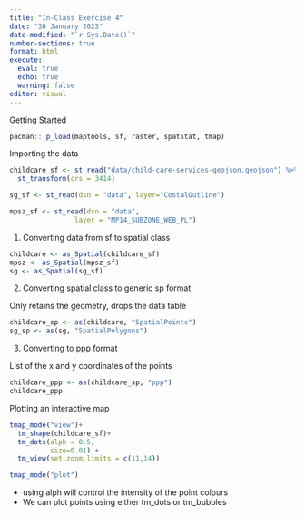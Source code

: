 ```yaml
---
title: "In-Class Exercise 4"
date: "30 January 2023"
date-modified: "`r Sys.Date()`"
number-sections: true
format: html
execute: 
  eval: true
  echo: true
  warning: false
editor: visual
---
```


Getting Started

```r
pacman:: p_load(maptools, sf, raster, spatstat, tmap)
```

Importing the data

```r
childcare_sf <- st_read("data/child-care-services-geojson.geojson") %>%
  st_transform(crs = 3414)
```

```r
sg_sf <- st_read(dsn = "data", layer="CostalOutline")
```

```r
mpsz_sf <- st_read(dsn = "data", 
                layer = "MP14_SUBZONE_WEB_PL")
```

1.  Converting data from sf to spatial class

```r
childcare <- as_Spatial(childcare_sf)
mpsz <- as_Spatial(mpsz_sf)
sg <- as_Spatial(sg_sf)
```

2.  Converting spatial class to generic sp format

Only retains the geometry, drops the data table

```r
childcare_sp <- as(childcare, "SpatialPoints")
sg_sp <- as(sg, "SpatialPolygons")
```

3.  Converting to ppp format

List of the x and y coordinates of the points

```r
childcare_ppp <- as(childcare_sp, "ppp")
childcare_ppp
```
Plotting an interactive map

```r
tmap_mode("view")+
  tm_shape(childcare_sf)+
  tm_dots(alph = 0.5,
          size=0.01) +
  tm_view(set.zoom.limits = c(11,14))

tmap_mode("plot")
```
- using alph will control the intensity of the point colours
- We can plot points using either tm_dots or tm_bubbles







